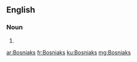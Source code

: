 ==English==

===Noun===
{{head|en}}

# {{plural of|Bosniak}}

[[ar:Bosniaks]]
[[fr:Bosniaks]]
[[ku:Bosniaks]]
[[mg:Bosniaks]]